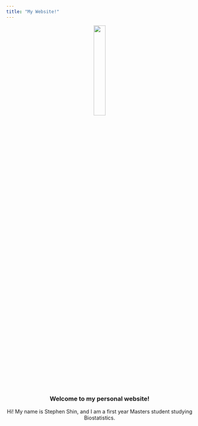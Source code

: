 ```yaml
---
title: "My Website!"
---
```



<center><img src = "IMG-6303.jpg" style = "width:25%">

### Welcome to my personal website!

Hi! My name is Stephen Shin, and I am a first year Masters student studying Biostatistics. 


